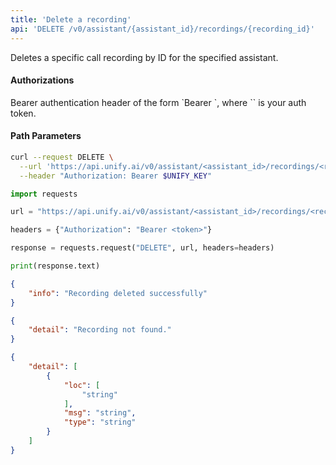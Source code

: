 ```yaml
---
title: 'Delete a recording'
api: 'DELETE /v0/assistant/{assistant_id}/recordings/{recording_id}'
---
```

Deletes a specific call recording by ID for the specified assistant.

#### Authorizations

<ParamField header="Authorization" type="string" required="true">
  Bearer authentication header of the form `Bearer <token>`, where `<token>` is your auth token.
</ParamField>

#### Path Parameters

<ParamField query="assistant_id" type="integer" required="true">

</ParamField>

<ParamField query="recording_id" type="integer" required="true">

</ParamField>

<RequestExample>

```bash cURL
curl --request DELETE \
  --url 'https://api.unify.ai/v0/assistant/<assistant_id>/recordings/<recording_id>' \
  --header "Authorization: Bearer $UNIFY_KEY"
```

```python Python
import requests

url = "https://api.unify.ai/v0/assistant/<assistant_id>/recordings/<recording_id>"

headers = {"Authorization": "Bearer <token>"}

response = requests.request("DELETE", url, headers=headers)

print(response.text)
```

</RequestExample>
<ResponseExample>

```json 200
{
    "info": "Recording deleted successfully"
}
```

```json 404
{
    "detail": "Recording not found."
}
```

```json 422
{
    "detail": [
        {
            "loc": [
                "string"
            ],
            "msg": "string",
            "type": "string"
        }
    ]
}
```

</ResponseExample>
